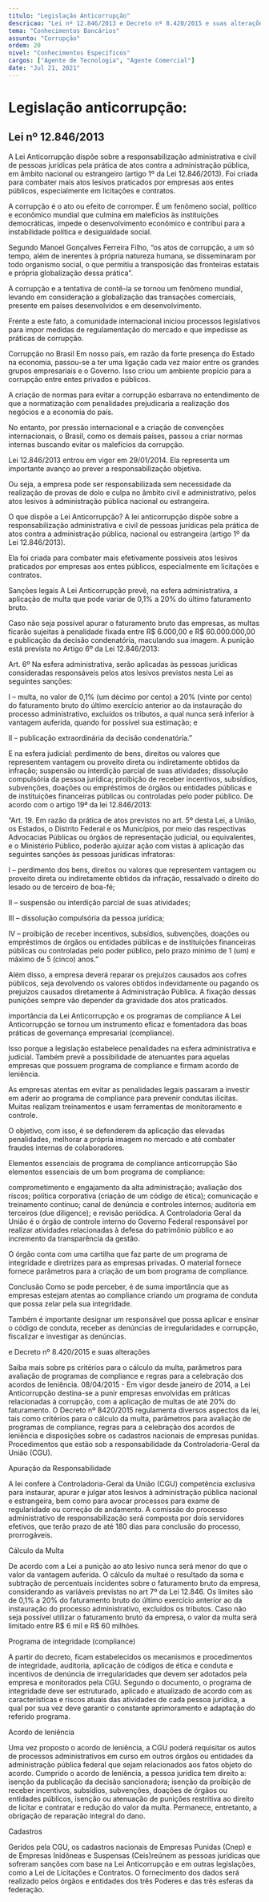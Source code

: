 ```yaml
---
titulo: "Legislação Anticorrupção"
descricao: "Lei nº 12.846/2013 e Decreto nº 8.420/2015 e suas alterações"
tema: "Conhecimentos Bancários"
assunto: "Corrupção"
ordem: 20
nivel: "Conhecimentos Específicos"
cargos: ["Agente de Tecnologia", "Agente Comercial"]
date: "Jul 21, 2021"
---
```


# Legislação anticorrupção: 

## Lei nº 12.846/2013

A Lei Anticorrupção dispõe sobre a responsabilização administrativa e civil de pessoas jurídicas pela prática de atos contra a administração pública, em âmbito nacional ou estrangeiro (artigo 1º da Lei 12.846/2013). Foi criada para combater mais atos lesivos praticados por empresas aos entes públicos, especialmente em licitações e contratos.

A corrupção é o ato ou efeito de corromper. É um fenômeno social, político e econômico mundial que culmina em malefícios às instituições democráticas, impede o desenvolvimento econômico e contribui para a instabilidade política e desigualdade social.

Segundo Manoel Gonçalves Ferreira Filho, “os atos de corrupção, a um só tempo, além de inerentes à própria natureza humana, se disseminaram por todo organismo social, o que permitiu a transposição das fronteiras estatais e própria globalização dessa prática”. 

A corrupção e a tentativa de contê-la se tornou um fenômeno mundial, levando em consideração a globalização das transações comerciais, presente em países desenvolvidos e em desenvolvimento. 

Frente a este fato, a comunidade internacional iniciou processos legislativos para impor medidas de regulamentação do mercado e que impedisse as práticas de corrupção.

Corrupção no Brasil
Em nosso país, em razão da forte presença do Estado na economia, passou-se a ter uma ligação cada vez maior entre os grandes grupos empresariais e o Governo. Isso criou um ambiente propício para a corrupção entre entes privados e públicos. 

A criação de normas para evitar a corrupção esbarrava no entendimento de que a normatização com penalidades prejudicaria a realização dos negócios e a economia do país. 

No entanto, por pressão internacional e a criação de convenções internacionais, o Brasil, como os demais países, passou a criar normas internas buscando evitar os malefícios da corrupção.

Lei 12.846/2013 entrou em vigor em 29/01/2014. Ela representa um importante avanço ao prever a responsabilização objetiva. 

Ou seja, a empresa pode ser responsabilizada sem necessidade da realização de provas de dolo e culpa no âmbito civil e administrativo, pelos atos lesivos à administração pública nacional ou estrangeira.

O que dispõe a Lei Anticorrupção?
A lei anticorrupção dispõe sobre a responsabilização administrativa e civil de pessoas jurídicas pela prática de atos contra a administração pública, nacional ou estrangeira (artigo 1º da Lei 12.846/2013). 

Ela foi criada para combater mais efetivamente possíveis atos lesivos praticados por empresas aos entes públicos, especialmente em licitações e contratos.

Sanções legais 
A Lei Anticorrupção prevê, na esfera administrativa, a aplicação de multa que pode variar de 0,1% a 20% do último faturamento bruto. 

Caso não seja possível apurar o faturamento bruto das empresas, as multas ficarão sujeitas à penalidade fixada entre R$ 6.000,00 e R$ 60.000.000,00 e publicação da decisão condenatória, maculando sua imagem. A punição está prevista no Artigo 6º da Lei 12.846/2013:

Art. 6º Na esfera administrativa, serão aplicadas às pessoas jurídicas consideradas responsáveis pelos atos lesivos previstos nesta Lei as seguintes sanções:

I – multa, no valor de 0,1% (um décimo por cento) a 20% (vinte por cento) do faturamento bruto do último exercício anterior ao da instauração do processo administrativo, excluídos os tributos, a qual nunca será inferior à vantagem auferida, quando for possível sua estimação; e

II – publicação extraordinária da decisão condenatória.”

E na esfera judicial:
perdimento de bens, direitos ou valores que representem vantagem ou proveito direta ou indiretamente obtidos da infração;
suspensão ou interdição parcial de suas atividades;
dissolução compulsória da pessoa jurídica;
proibição de receber incentivos, subsídios, subvenções, doações ou empréstimos de órgãos ou entidades públicas e de instituições financeiras públicas ou controladas pelo poder público.
De acordo com o artigo 19ª da lei 12.846/2013:

“Art. 19. Em razão da prática de atos previstos no art. 5º desta Lei, a União, os Estados, o Distrito Federal e os Municípios, por meio das respectivas Advocacias Públicas ou órgãos de representação judicial, ou equivalentes, e o Ministério Público, poderão ajuizar ação com vistas à aplicação das seguintes sanções às pessoas jurídicas infratoras:

I – perdimento dos bens, direitos ou valores que representem vantagem ou proveito direta ou indiretamente obtidos da infração, ressalvado o direito do lesado ou de terceiro de boa-fé;

II – suspensão ou interdição parcial de suas atividades;

III – dissolução compulsória da pessoa jurídica;

IV – proibição de receber incentivos, subsídios, subvenções, doações ou empréstimos de órgãos ou entidades públicas e de instituições financeiras públicas ou controladas pelo poder público, pelo prazo mínimo de 1 (um) e máximo de 5 (cinco) anos.”

Além disso, a empresa deverá reparar os prejuízos causados aos cofres públicos, seja devolvendo os valores obtidos indevidamente ou pagando os prejuízos causados diretamente à Administração Pública. A fixação dessas punições sempre vão depender da gravidade dos atos praticados.

importância da Lei Anticorrupção e os programas de compliance
A Lei Anticorrupção se tornou um instrumento eficaz e fomentadora das boas práticas de governança empresarial (compliance). 

Isso porque a legislação estabelece penalidades na esfera administrativa e judicial. Também prevê a possibilidade de atenuantes para aquelas empresas que possuem programa de compliance e firmam acordo de leniência.

As empresas atentas em evitar as penalidades legais passaram a investir em aderir ao programa de compliance para prevenir condutas ilícitas. Muitas realizam treinamentos e usam ferramentas de monitoramento e controle. 

O objetivo, com isso, é se defenderem da aplicação das elevadas penalidades, melhorar a própria imagem no mercado e até combater fraudes internas de colaboradores.

Elementos essenciais de programa de compliance anticorrupção
São elementos essenciais de um bom programa de compliance: 

comprometimento e engajamento da alta administração; 
avaliação dos riscos; 
política corporativa (criação de um código de ética); 
comunicação e treinamento contínuo; 
canal de denúncia e controles internos; 
auditoria em terceiros (due diligence); 
e revisão periódica.
A Controladoria Geral da União é o órgão de controle interno do Governo Federal responsável por realizar atividades relacionadas à defesa do patrimônio público e ao incremento da transparência da gestão. 

O órgão conta com uma cartilha que faz parte de um programa de integridade e diretrizes para as empresas privadas. O material fornece fornece parâmetros para a criação de um bom programa de compliance.

Conclusão
Como se pode perceber, é de suma importância que as empresas estejam atentas ao compliance criando um programa de conduta que possa zelar pela sua integridade. 

Também é importante designar um responsável que possa aplicar e ensinar o código de conduta, receber as denúncias de irregularidades e corrupção, fiscalizar e investigar as denúncias.

 e Decreto nº 8.420/2015 e suas alterações

Saiba mais sobre ps critérios para o cálculo da multa, parâmetros para avaliação de programas de compliance e regras para a celebração dos acordos de leniência.
08/04/2015 - Em vigor desde janeiro de 2014, a Lei Anticorrupção destina-se a punir empresas envolvidas em práticas relacionadas à corrupção, com a aplicação de multas de até 20% do faturamento. O Decreto nº 8420/2015 regulamenta diversos aspectos da lei, tais como critérios para o cálculo da multa, parâmetros para avaliação de programas de compliance, regras para a celebração dos acordos de leniência e disposições sobre os cadastros nacionais de empresas punidas. Procedimentos que estão sob a responsabilidade da Controladoria-Geral da União (CGU).

 

Apuração da Responsabilidade

A lei confere à Controladoria-Geral da União (CGU) competência exclusiva para instaurar, apurar e julgar atos lesivos à administração pública nacional e estrangeira, bem como para avocar processos para exame de regularidade ou correção de andamento. A comissão do processo administrativo de responsabilização será composta por dois servidores efetivos, que terão prazo de até 180 dias para conclusão do processo, prorrogáveis.


Cálculo da Multa

De acordo com a Lei a punição ao ato lesivo nunca será menor do que o valor da vantagem auferida. O cálculo da multaé o resultado da soma e subtração de percentuais incidentes sobre o faturamento bruto da empresa, considerando as variáveis previstas no art 7º da Lei 12.846. Os limites são de 0,1% a 20% do faturamento bruto do último exercício anterior ao da instauração do processo administrativo, excluídos os tributos. Caso não seja possível utilizar o faturamento bruto da empresa, o valor da multa será limitado entre R$ 6 mil e R$ 60 milhões.


Programa de integridade (compliance)

A partir do decreto, ficam estabelecidos os mecanismos e procedimentos de integridade, auditoria, aplicação de códigos de ética e conduta e incentivos de denúncia de irregularidades que devem ser adotados pela empresa e monitorados pela CGU. Segundo o documento, o programa de integridade deve ser estruturado, aplicado e atualizado de acordo com as características e riscos atuais das atividades de cada pessoa jurídica, a qual por sua vez deve garantir o constante aprimoramento e adaptação do referido programa.


Acordo de leniência

Uma vez proposto o acordo de leniência, a CGU poderá requisitar os autos de processos administrativos em curso em outros órgãos ou entidades da administração pública federal que sejam relacionados aos fatos objeto do acordo. Cumprido o acordo de leniência, a pessoa jurídica tem direito a: isenção da publicação da decisão sancionadora; isenção da proibição de receber incentivos, subsídios, subvenções, doações de órgãos ou entidades públicos, isenção ou atenuação de punições restritiva ao direito de licitar e contratar e redução do valor da multa. Permanece, entretanto, a obrigação de reparação integral do dano.


Cadastros

Geridos pela CGU, os cadastros nacionais de Empresas Punidas (Cnep) e de Empresas Inidôneas e Suspensas (Ceis)reúnem as pessoas jurídicas que sofreram sanções com base na Lei Anticorrupção e em outras legislações, como a Lei de Licitações e Contratos. O fornecimento dos dados será realizado pelos órgãos e entidades dos três Poderes e das três esferas da federação.

 

